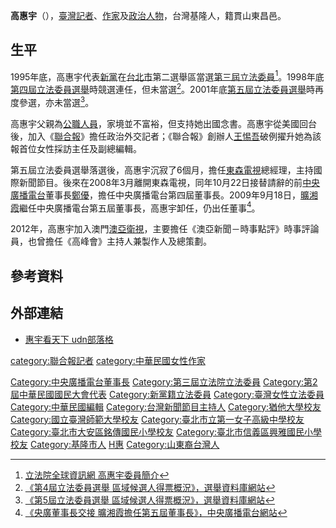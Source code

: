 {{Infobox_officeholder
| name = 高惠宇
| image name =
| width = 
| now = 
| period = 
| sex = 女 
| Native place = 
| nationality  = {{ROC}}
| date of birth = {{birth date and age|1947|1|21}}
| party = {{NP}}
| place of birth = {{ROC|臺灣省}}[[基隆市|基隆市]]
| educate = 
*[[臺北市信義區興雅國民小學|臺北市信義區興雅國民小學]]
*[[臺北市大安區銘傳國民小學|臺北市大安區銘傳國民小學]]
*[[臺北市立第一女子高級中學|臺北市立第一女子高級中學]]
*[[國立臺灣師範大學|國立臺灣師範大學]]學士
*美國[[猶他大學|猶他大學]]碩士
*美國[[哈佛大學|哈佛大學]]尼門研究員
| past = 
*《[[聯合報|聯合報]]》政治記者、採訪主任、專欄主任、國際中心主任、副總編輯
*國民大會代表
*[[世界女記者與作家協會|世界女記者與作家協會]]世界總會總會長
*[[華視|華視]]《國際瞭望》主持人
*第三屆立法委員<br><span style="color: blue;">（1996年－1999年）</span>
*[[東森電視|東森電視]]總經理<br><span style="color: blue;">（2002年6月－2008年3月）</span>
*[[東森新聞S台|東森新聞S台]]《大話華人》主持人
*[[中央廣播電台|中央廣播電台]]第四屆董事長<br><span style="color: blue;">（2008年10月22日－2009年9月18日）</span>
*中央廣播電台影音節目《央廣高峰會》主持人
*[[澳亞衛視|澳亞衛視]]《澳亞新聞－時事點評》時事評論員<br><span style="color: blue;">（2012年至今）</span>
*澳亞衛視《高峰會》主持人兼製作人<br><span style="color: blue;">（2012年－2013年）</span>
}}

'''高惠宇'''（{{bd|1947年|1月21日|||catIdx=G高}}），[[臺灣|臺灣]][[記者|記者]]、[[作家|作家]]及[[政治人物|政治人物]]，台灣基隆人，籍貫山東昌邑。

==生平==
1995年底，高惠宇代表[[新黨|新黨]]在[[台北市|台北市]]第二選舉區當選[[1995年中華民國立法委員選舉|第三屆立法委員]]<ref>[http://www.ly.gov.tw/03_leg/0301_main/legIntro.action?lgno=00067&stage=3 立法院全球資訊網 高惠宇委員簡介]</ref>。1998年底[[1998年中華民國立法委員選舉|第四屆立法委員選舉]]時競選連任，但未當選<ref>[http://210.69.23.140/vote3.asp?pass1=B1998A0000000000aaa 《第4屆立法委員選舉 區域候選人得票概況》，選舉資料庫網站]{{dead link|date=十一月 2017 |bot=InternetArchiveBot }}</ref>。2001年底[[2001年中華民國立法委員選舉|第五屆立法委員選舉]]時再度參選，亦未當選<ref>[http://210.69.23.140/vote3.asp?pass1=B2001A0000000000aaa 《第5屆立法委員選舉 區域候選人得票概況》，選舉資料庫網站]{{dead link|date=十一月 2017 |bot=InternetArchiveBot }}</ref>。 

高惠宇父親為[[公職人員|公職人員]]，家境並不富裕，但支持她出國念書。高惠宇從美國回台後，加入《[[聯合報|聯合報]]》擔任政治外交記者；《聯合報》創辦人[[王惕吾|王惕吾]]破例擢升她為該報首位女性採訪主任及副總編輯。

第五屆立法委員選舉落選後，高惠宇沉寂了6個月，擔任[[東森電視|東森電視]]總經理，主持國際新聞節目。後來在2008年3月離開東森電視，同年10月22日接替請辭的前[[中央廣播電台|中央廣播電台]]董事長[[鄭優|鄭優]]，擔任中央廣播電台第四屆董事長。2009年9月18日，[[曠湘霞|曠湘霞]]繼任中央廣播電台第五屆董事長，高惠宇卸任，仍出任董事<ref>[http://www.rti.org.tw/radio/Rtibroad/RtiBroad_Content.aspx?contentID=87173 《央廣董事長交接 曠湘霞擔任第五屆董事長》，中央廣播電台網站]{{dead link|date=十一月 2017 |bot=InternetArchiveBot }}</ref>。

2012年，高惠宇加入澳門[[澳亞衛視|澳亞衛視]]，主要擔任《澳亞新聞－時事點評》時事評論員，也曾擔任《高峰會》主持人兼製作人及總策劃。

==參考資料==
<div class="references-small">
<references />
</div>

==外部連結==
*[http://blog.udn.com/alicekao888/detail 惠宇看天下 udn部落格]

{{DEFAULTSORT:Gao高}}
[[Category:中央廣播電台董事長|Category:中央廣播電台董事長]]
[[Category:第三屆立法院立法委員|Category:第三屆立法院立法委員]]
[[Category:第2屆中華民國國民大會代表|Category:第2屆中華民國國民大會代表]]
[[Category:新黨籍立法委員|Category:新黨籍立法委員]]
[[Category:臺灣女性立法委員|Category:臺灣女性立法委員]]
[[Category:中華民國編輯|Category:中華民國編輯]]
[[category:聯合報記者|category:聯合報記者]]
[[category:中華民國女性作家|category:中華民國女性作家]]
[[Category:台灣新聞節目主持人|Category:台灣新聞節目主持人]]
[[Category:猶他大學校友|Category:猶他大學校友]]
[[Category:國立臺灣師範大學校友|Category:國立臺灣師範大學校友]]
[[Category:臺北市立第一女子高級中學校友|Category:臺北市立第一女子高級中學校友]]
[[Category:臺北市大安區銘傳國民小學校友|Category:臺北市大安區銘傳國民小學校友]]
[[Category:臺北市信義區興雅國民小學校友|Category:臺北市信義區興雅國民小學校友]]
[[Category:基隆市人|Category:基隆市人]]
[[Category:高姓|H惠]]
[[Category:山東裔台灣人|Category:山東裔台灣人]]